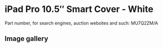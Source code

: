 # iPad Pro 10.5″ Smart Cover - White

Part number, for search engines, auction websites and such: MU7Q2ZM/A

## Image gallery

<div style={{ width: "768px" }}>
  <GalleryComponent
    images={[
      {
        original: "/everysource/MU7Q2",
        thumbnail: "/everypreview/MU7Q2",
      }
    ]}
  />
</div>